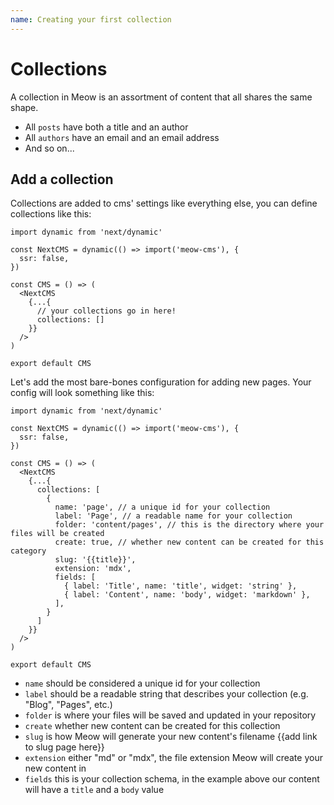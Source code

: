 ```yaml
---
name: Creating your first collection
---
```

# Collections

A collection in Meow is an assortment of content that all shares the same shape.

- All `posts` have both a title and an author
- All `authors` have an email and an email address
- And so on...

## Add a collection

Collections are added to cms' settings like everything else, you can define collections like this:

```tsx
import dynamic from 'next/dynamic'
 
const NextCMS = dynamic(() => import('meow-cms'), {
  ssr: false,
})
 
const CMS = () => (
  <NextCMS
    {...{
      // your collections go in here!
      collections: []
    }}
  />
)
 
export default CMS
```

Let's add the most bare-bones configuration for adding new pages. Your config will look something like this:

```tsx
import dynamic from 'next/dynamic'
 
const NextCMS = dynamic(() => import('meow-cms'), {
  ssr: false,
})
 
const CMS = () => (
  <NextCMS
    {...{
      collections: [
        {
          name: 'page', // a unique id for your collection
          label: 'Page', // a readable name for your collection
          folder: 'content/pages', // this is the directory where your files will be created
          create: true, // whether new content can be created for this category
          slug: '{{title}}',
          extension: 'mdx',
          fields: [
            { label: 'Title', name: 'title', widget: 'string' },
            { label: 'Content', name: 'body', widget: 'markdown' },
          ],
        }
      ]
    }}
  />
)
 
export default CMS
```

- `name` should be considered a unique id for your collection
- `label` should be a readable string that describes your collection (e.g. "Blog", "Pages", etc.)
- `folder` is where your files will be saved and updated in your repository
- `create` whether new content can be created for this collection
- `slug` is how Meow will generate your new content's filename {{add link to slug page here}}
- `extension` either "md" or "mdx", the file extension Meow will create your new content in
- `fields` this is your collection schema, in the example above our content will have a `title` and a `body` value


